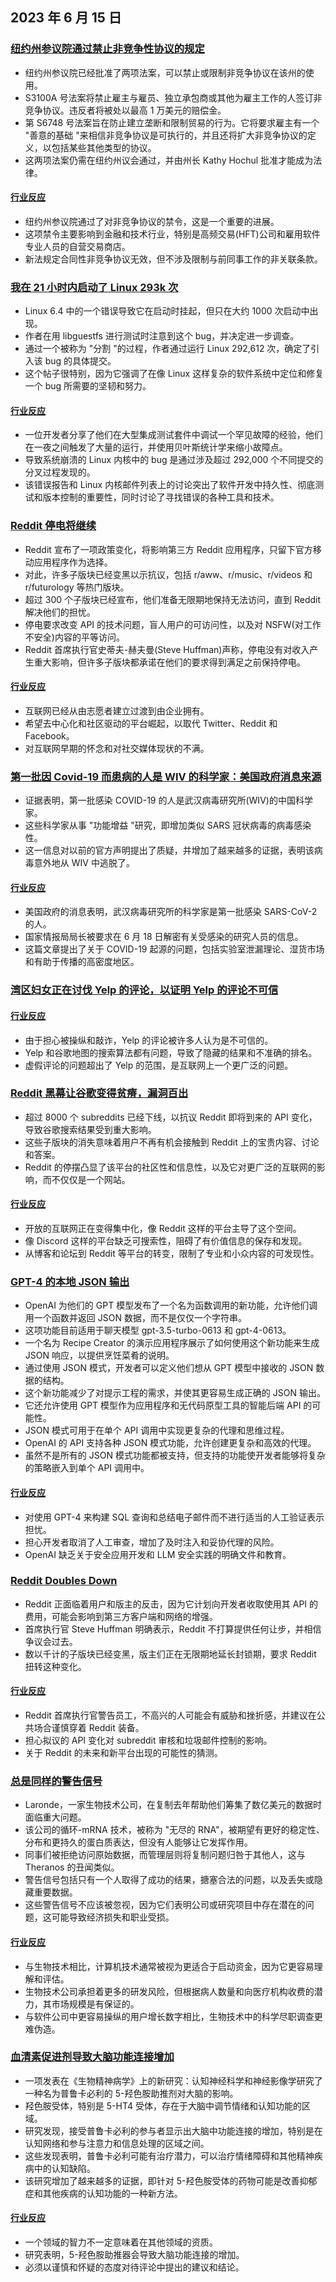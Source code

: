 

<CallToAction />

<Steps>

## 2023 年 6 月 15 日

### [纽约州参议院通过禁止非竞争性协议的规定](https://ogletree.com/insights/new-york-state-senate-passes-prohibitions-on-non-competes/)

- 纽约州参议院已经批准了两项法案，可以禁止或限制非竞争协议在该州的使用。
- S3100A 号法案将禁止雇主与雇员、独立承包商或其他为雇主工作的人签订非竞争协议。违反者将被处以最高 1 万美元的赔偿金。
- 第 S6748 号法案旨在防止建立垄断和限制贸易的行为。它将要求雇主有一个 "善意的基础 "来相信非竞争协议是可执行的，并且还将扩大非竞争协议的定义，以包括某些其他类型的协议。
- 这两项法案仍需在纽约州议会通过，并由州长 Kathy Hochul 批准才能成为法律。

#### [行业反应](http://news.ycombinator.com/item?id=36329483)

- 纽约州参议院通过了对非竞争协议的禁令，这是一个重要的进展。
- 这项禁令主要影响到金融和技术行业，特别是高频交易(HFT)公司和雇用软件专业人员的自营交易商店。
- 新法规定合同性非竞争协议无效，但不涉及限制与前同事工作的非关联条款。

### [我在 21 小时内启动了 Linux 293k 次](https://rwmj.wordpress.com/2023/06/14/i-booted-linux-292612-times/)

- Linux 6.4 中的一个错误导致它在启动时挂起，但只在大约 1000 次启动中出现。
- 作者在用 libguestfs 进行测试时注意到这个 bug，并决定进一步调查。
- 通过一个被称为 "分割 "的过程，作者通过运行 Linux 292,612 次，确定了引入该 bug 的具体提交。
- 这个帖子很特别，因为它强调了在像 Linux 这样复杂的软件系统中定位和修复一个 bug 所需要的坚韧和努力。

#### [行业反应](http://news.ycombinator.com/item?id=36325986)

- 一位开发者分享了他们在大型集成测试套件中调试一个罕见故障的经验，他们在一夜之间触发了大量的运行，并使用贝叶斯统计学来缩小故障点。
- 导致系统崩溃的 Linux 内核中的 bug 是通过涉及超过 292,000 个不同提交的分叉过程发现的。
- 该错误报告和 Linux 内核邮件列表上的讨论突出了软件开发中持久性、彻底测试和版本控制的重要性，同时讨论了寻找错误的各种工具和技术。

### [Reddit 停电将继续](https://old.reddit.com/r/ModCoord/comments/148ks6u/indefinite_blackout_next_steps_polling_your/)

- Reddit 宣布了一项政策变化，将影响第三方 Reddit 应用程序，只留下官方移动应用程序作为选择。
- 对此，许多子版块已经变黑以示抗议，包括 r/aww、r/music、r/videos 和 r/futurology 等热门版块。
- 超过 300 个子版块已经宣布，他们准备无限期地保持无法访问，直到 Reddit 解决他们的担忧。
- 停电要求改变 API 的技术问题，盲人用户的可访问性，以及对 NSFW(对工作不安全)内容的平等访问。
- Reddit 首席执行官史蒂夫-赫夫曼(Steve Huffman)声称，停电没有对收入产生重大影响，但许多子版块都承诺在他们的要求得到满足之前保持停电。

#### [行业反应](http://news.ycombinator.com/item?id=36321780)

- 互联网已经从由志愿者建立过渡到由企业拥有。
- 希望去中心化和社区驱动的平台崛起，以取代 Twitter、Reddit 和 Facebook。
- 对互联网早期的怀念和对社交媒体现状的不满。

### [第一批因 Covid-19 而患病的人是 WIV 的科学家：美国政府消息来源](https://public.substack.com/p/first-people-sickened-by-covid-19)

- 证据表明，第一批感染 COVID-19 的人是武汉病毒研究所(WIV)的中国科学家。
- 这些科学家从事 "功能增益 "研究，即增加类似 SARS 冠状病毒的病毒感染性。
- 这一信息对以前的官方声明提出了质疑，并增加了越来越多的证据，表明该病毒意外地从 WIV 中逃脱了。

#### [行业反应](http://news.ycombinator.com/item?id=36328352)

- 美国政府的消息表明，武汉病毒研究所的科学家是第一批感染 SARS-CoV-2 的人。
- 国家情报局局长被要求在 6 月 18 日解密有关受感染的研究人员的信息。
- 这篇文章提出了关于 COVID-19 起源的问题，包括实验室泄漏理论、湿货市场和有助于传播的高密度地区。

### [湾区妇女正在讨伐 Yelp 的评论，以证明 Yelp 的评论不可信](https://www.sfgate.com/tech/article/yel-review-fraud-kay-dean-18150617.php)

#### [行业反应](http://news.ycombinator.com/item?id=36328433)

- 由于担心被操纵和敲诈，Yelp 的评论被许多人认为是不可信的。
- Yelp 和谷歌地图的搜索算法都有问题，导致了隐藏的结果和不准确的排名。
- 虚假评论的问题超出了 Yelp 的范围，是互联网上一个更广泛的问题。

### [Reddit 黑幕让谷歌变得贫瘠，漏洞百出](https://www.techradar.com/opinion/the-reddit-blackout-has-left-google-barren-and-full-of-holes)

- 超过 8000 个 subreddits 已经下线，以抗议 Reddit 即将到来的 API 变化，导致谷歌搜索结果受到重大影响。
- 这些子版块的消失意味着用户不再有机会接触到 Reddit 上的宝贵内容、讨论和答案。
- Reddit 的停摆凸显了该平台的社区性和信息性，以及它对更广泛的互联网的影响，而不仅仅是一个网站。

#### [行业反应](http://news.ycombinator.com/item?id=36327210)

- 开放的互联网正在变得集中化，像 Reddit 这样的平台主导了这个空间。
- 像 Discord 这样的平台缺乏可搜索性，阻碍了有价值信息的保存和发现。
- 从博客和论坛到 Reddit 等平台的转变，限制了专业和小众内容的可发现性。

### [GPT-4 的本地 JSON 输出](https://yonom.substack.com/p/native-json-output-from-gpt-4)

- OpenAI 为他们的 GPT 模型发布了一个名为函数调用的新功能，允许他们调用一个函数并返回 JSON 数据，而不是仅仅一个字符串。
- 这项功能目前适用于聊天模型 gpt-3.5-turbo-0613 和 gpt-4-0613。
- 一个名为 Recipe Creator 的演示应用程序展示了如何使用这个新功能来生成 JSON 响应，以提供烹饪菜肴的说明。
- 通过使用 JSON 模式，开发者可以定义他们想从 GPT 模型中接收的 JSON 数据的结构。
- 这个新功能减少了对提示工程的需求，并使其更容易生成正确的 JSON 输出。
- 它还允许使用 GPT 模型作为应用程序和无代码原型工具的智能后端 API 的可能性。
- JSON 模式可用于在单个 API 调用中实现更复杂的代理和思维过程。
- OpenAI 的 API 支持各种 JSON 模式功能，允许创建更复杂和高效的代理。
- 虽然不是所有的 JSON 模式功能都被支持，但支持的功能使开发者能够将复杂的策略嵌入到单个 API 调用中。

#### [行业反应](http://news.ycombinator.com/item?id=36330972)

- 对使用 GPT-4 来构建 SQL 查询和总结电子邮件而不进行适当的人工验证表示担忧。
- 担心开发者取消了人工审查，增加了及时注入和妥协代理的风险。
- OpenAI 缺乏关于安全应用开发和 LLM 安全实践的明确文件和教育。

### [Reddit Doubles Down](https://www.platformer.news/p/reddit-doubles-down)

- Reddit 正面临着用户和版主的反击，因为它计划向开发者收取使用其 API 的费用，可能会影响到第三方客户端和网络的增强。
- 首席执行官 Steve Huffman 明确表示，Reddit 不打算提供任何让步，并相信争议会过去。
- 数以千计的子版块已经变黑，版主们正在无限期地延长封锁期，要求 Reddit 扭转这种变化。

#### [行业反应](http://news.ycombinator.com/item?id=36319652)

- Reddit 首席执行官警告员工，不高兴的人可能会有威胁和挫折感，并建议在公共场合谨慎穿着 Reddit 装备。
- 担心拟议的 API 变化对 subreddit 审核和垃圾邮件控制的影响。
- 关于 Reddit 的未来和新平台出现的可能性的猜测。

### [总是同样的警告信号](https://www.science.org/content/blog-post/always-same-warning-signs)

- Laronde，一家生物技术公司，在复制去年帮助他们筹集了数亿美元的数据时面临重大问题。
- 该公司的循环-mRNA 技术，被称为 "无尽的 RNA"，被期望有更好的稳定性、分布和更持久的蛋白质表达，但没有人能够让它发挥作用。
- 同事们被拒绝访问原始数据，而管理层则将复制问题归咎于其他人，这与 Theranos 的丑闻类似。
- 警告信号包括只有一个人取得了成功的结果，搪塞合法的问题，以及丢失或隐藏重要数据。
- 这些警告信号不应该被忽视，因为它们表明公司或研究项目中存在潜在的问题，这可能导致经济损失和职业受损。

#### [行业反应](http://news.ycombinator.com/item?id=36325349)

- 与生物技术相比，计算机技术通常被视为更适合于启动资金，因为它更容易理解和评估。
- 生物技术公司承担着更多的研发风险，但根据病人数量和向医疗机构收费的潜力，其市场规模是有保证的。
- 与软件公司中更容易操纵的用户增长数字相比，生物技术中的科学尽职调查更难伪造。

### [血清素促进剂导致大脑功能连接增加](https://www.alphagalileo.org/en-gb/Item-Display/ItemId/234406?returnurl=https://www.alphagalileo.org/en-gb/Item-Display/ItemId/234406)

- 一项发表在《生物精神病学》上的新研究：认知神经科学和神经影像学研究了一种名为普鲁卡必利的 5-羟色胺助推剂对大脑的影响。
- 羟色胺受体，特别是 5-HT4 受体，存在于大脑中调节情绪和认知功能的区域。
- 研究发现，接受普鲁卡必利的参与者显示出大脑中功能连接的增加，特别是在认知网络和参与注意力和信息处理的区域之间。
- 这些发现表明，普鲁卡必利可能有治疗潜力，可以治疗情绪障碍和其他精神疾病中的认知缺陷。
- 该研究增加了越来越多的证据，即针对 5-羟色胺受体的药物可能是改善抑郁症和其他疾病的认知功能的一种新方法。

#### [行业反应](http://news.ycombinator.com/item?id=36321843)

- 一个领域的智力不一定意味着在其他领域的资质。
- 研究表明，5-羟色胺助推器会导致大脑功能连接的增加。
- 必须以谨慎和怀疑的态度对待评论中提出的建议和结论。

</Steps>
